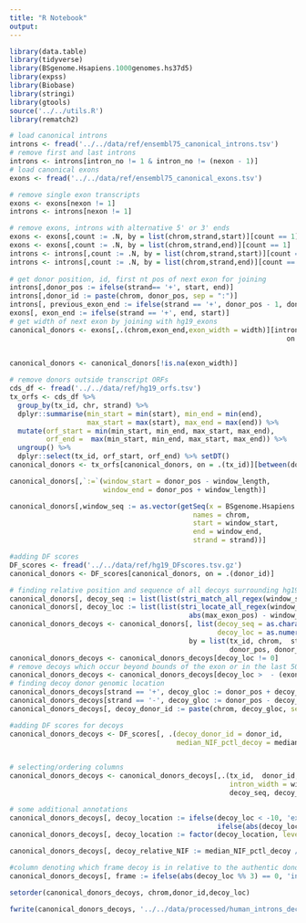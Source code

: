 ```yaml
---
title: "R Notebook"
output:
---
```


```r
library(data.table)
library(tidyverse)
library(BSgenome.Hsapiens.1000genomes.hs37d5)
library(expss)
library(Biobase)
library(stringi)
library(gtools)
source('../../utils.R')
library(rematch2)
```


```r
# load canonical introns
introns <- fread('../../data/ref/ensembl75_canonical_introns.tsv')
# remove first and last introns
introns <- introns[intron_no != 1 & intron_no != (nexon - 1)]
# load canonical exons
exons <- fread('../../data/ref/ensembl75_canonical_exons.tsv')

# remove single exon transcripts
exons <- exons[nexon != 1]
introns <- introns[nexon != 1]

# remove exons, introns with alternative 5' or 3' ends
exons <- exons[,count := .N, by = list(chrom,strand,start)][count == 1]
exons <- exons[,count := .N, by = list(chrom,strand,end)][count == 1]
introns <- introns[,count := .N, by = list(chrom,strand,start)][count == 1]
introns <- introns[,count := .N, by = list(chrom,strand,end)][count == 1]
  
# get donor position, id, first nt pos of next exon for joining
introns[,donor_pos := ifelse(strand== '+', start, end)]
introns[,donor_id := paste(chrom, donor_pos, sep = ":")]
introns[, previous_exon_end := ifelse(strand == '+', donor_pos - 1, donor_pos + 1)]
exons[, exon_end := ifelse(strand == '+', end, start)]
# get width of next exon by joining with hg19_exons
canonical_donors <- exons[,.(chrom,exon_end,exon_width = width)][introns, 
                                                                    on = .(chrom == chrom,
                                                                           exon_end == previous_exon_end)]

canonical_donors <- canonical_donors[!is.na(exon_width)]

# remove donors outside transcript ORFs
cds_df <- fread('../../data/ref/hg19_orfs.tsv')
tx_orfs <- cds_df %>%
  group_by(tx_id, chr, strand) %>%
  dplyr::summarise(min_start = min(start), min_end = min(end),
                   max_start = max(start), max_end = max(end)) %>%
  mutate(orf_start = min(min_start, min_end, max_start, max_end),
         orf_end =  max(min_start, min_end, max_start, max_end)) %>% 
  ungroup() %>%
  dplyr::select(tx_id, orf_start, orf_end) %>% setDT()
canonical_donors <- tx_orfs[canonical_donors, on = .(tx_id)][between(donor_pos, orf_start, orf_end)]
```



```r

canonical_donors[,`:=`(window_start = donor_pos - window_length,
                       window_end = donor_pos + window_length)]

canonical_donors[,window_seq := as.vector(getSeq(x = BSgenome.Hsapiens.1000genomes.hs37d5,
                                             names = chrom,
                                             start = window_start,
                                             end = window_end,
                                             strand = strand))]

#adding DF scores
DF_scores <- fread('../../data/ref/hg19_DFscores.tsv.gz')
canonical_donors <- DF_scores[canonical_donors, on = .(donor_id)]
```



```r
# finding relative position and sequence of all decoys surrounding hg19 donors
canonical_donors[, decoy_seq := list(list(stri_match_all_regex(window_seq, regex_donor)[[1]][,2])), by = 1:nrow(canonical_donors)]
canonical_donors[, decoy_loc := list(list(stri_locate_all_regex(window_seq, regex_donor)[[1]][,1] +
                                            abs(max_exon_pos) - window_length - 1)), by = 1:nrow(canonical_donors)]
canonical_donors_decoys <- canonical_donors[, list(decoy_seq = as.character(unlist(decoy_seq)),
                                                   decoy_loc = as.numeric(unlist(decoy_loc))),
                                            by = list(tx_id, chrom,  strand, exon_width, width, 
                                                      donor_pos, donor_id, median_NIF_pctl)]
canonical_donors_decoys <- canonical_donors_decoys[decoy_loc != 0]
# remove decoys which occur beyond bounds of the exon or in the last 50nt of the intron
canonical_donors_decoys <- canonical_donors_decoys[decoy_loc >  - (exon_width-4) & decoy_loc < width - 50]
# finding decoy donor genomic location
canonical_donors_decoys[strand == '+', decoy_gloc := donor_pos + decoy_loc]
canonical_donors_decoys[strand == '-', decoy_gloc := donor_pos - decoy_loc]
canonical_donors_decoys[, decoy_donor_id := paste(chrom, decoy_gloc, sep = ":")]
```



```r
#adding DF scores for decoys
canonical_donors_decoys <- DF_scores[, .(decoy_donor_id = donor_id, 
                                         median_NIF_pctl_decoy = median_NIF_pctl)][canonical_donors_decoys, 
                                                                                   on = .(decoy_donor_id)]
```


```r
# selecting/ordering columns
canonical_donors_decoys <- canonical_donors_decoys[,.(tx_id,  donor_id, chrom, donor_pos, strand, exon_width,
                                                      intron_width = width, median_NIF_pctl,
                                                      decoy_seq, decoy_loc, decoy_gloc,median_NIF_pctl_decoy)]
```

```r
# some additional annotations
canonical_donors_decoys[, decoy_location := ifelse(decoy_loc < -10, 'exon',
                                                   ifelse(abs(decoy_loc) <= 10, 'donor','intron'))]
canonical_donors_decoys[, decoy_location := factor(decoy_location, levels = c('exon', 'donor', 'intron'))]

canonical_donors_decoys[, decoy_relative_NIF := median_NIF_pctl_decoy / median_NIF_pctl]

#column denoting which frame decoy is in relative to the authentic donor
canonical_donors_decoys[, frame := ifelse(abs(decoy_loc %% 3) == 0, 'in-frame', 'out of frame')]
```



```r
setorder(canonical_donors_decoys, chrom,donor_id,decoy_loc)

fwrite(canonical_donors_decoys, '../../data/processed/human_introns_decoys.tsv.gz')
```

